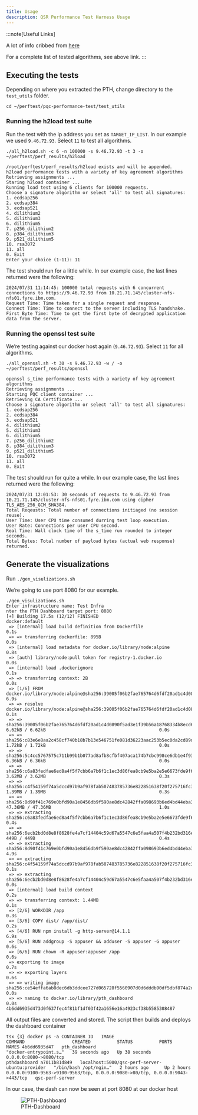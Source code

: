 ```yaml
---
title: Usage
description: QSR Performance Test Harness Usage
---
```


:::note[Useful Links]

A lot of info cribbed from [here](https://www.ibm.com/docs/en/quantum-safe/quantum-safe-remediator/1.0.x?topic=harness-executing-performance-test)

For a complete list of tested algorithms, see above link.
:::

## Executing the tests

Depending on where you extracted the PTH, change directory to the `test_utils` folder.

```tsx
cd ~/perftest/pqc-performance-test/test_utils
```

### Running the h2load test suite

Run the test with the ip address you set as `TARGET_IP_LIST`. In our example we used `9.46.72.93`. Select `11` to test all algorithms.

```tsx
./all_h2load.sh -c 6 -n 100000 -s 9.46.72.93 -t 3 -o ~/perftest/perf_results/h2load

/root/perftest/perf_results/h2load exists and will be appended.
h2load performance tests with a variety of key agreement algorithms
Retrieving assignments ...
Staring h2load container ...
Running load test using 6 clients for 100000 requests.
Choose a signature algorithm or select 'all' to test all signatures:
1. ecdsap256
2. ecdsap384
3. ecdsap521
4. dilithium2
5. dilithium3
6. dilithium5
7. p256_dilithium2
8. p384_dilithium3
9. p521_dilithium5
10. rsa3072
11. all
0. Exit
Enter your choice (1-11): 11

```

The test should run for a little while. In our example case, the last lines returned were the following:
```tsx
2024/07/31 11:14:45: 100000 total requests with 6 concurrent connections to https://9.46.72.93 from 10.21.71.145/cluster-nfs-nfs01.fyre.ibm.com.
Request Time: Time taken for a single request and response.
Connect Time: Time to connect to the server including TLS handshake.
First Byte Time: Time to get the first byte of decrypted application data from the server.
```

### Running the openssl test suite

We're testing against our docker host again (`9.46.72.93`). Select `11` for all algorithms.

```tsx
./all_openssl.sh -t 30 -s 9.46.72.93 -w / -o ~/perftest/perf_results/openssl

openssl s_time performance tests with a variety of key agreement algorithms
Retrieving assignments ...
Starting PQC client container ...
Retrieving CA Certificate ...
Choose a signature algorithm or select 'all' to test all signatures:
1. ecdsap256
2. ecdsap384
3. ecdsap521
4. dilithium2
5. dilithium3
6. dilithium5
7. p256_dilithium2
8. p384_dilithium3
9. p521_dilithium5
10. rsa3072
11. all
0. Exit
```

The test should run for quite a while. In our example case, the last lines returned were the following:
```tsx
2024/07/31 12:01:53: 30 seconds of requests to 9.46.72.93 from 10.21.71.145/cluster-nfs-nfs01.fyre.ibm.com using cipher TLS_AES_256_GCM_SHA384.
Total Reqeusts: Total number of connections initiaged (no session reuse).
User Time: User CPU time consumed durring test loop execution.
User Rate: Connections per user CPU second.
Real Time: Wall clock time of the s_time run rounded to integer seconds.
Total Bytes: Total number of payload bytes (actual web response) returned.
```

## Generate the visualizations

Run `./gen_visulizations.sh`

We're going to use port 8080 for our example.

```tsx
./gen_visulizations.sh 
Enter infrastructure name: Test Infra
nter the PTH Dashboard target port: 8080
[+] Building 17.5s (12/12) FINISHED                                                                                            docker:default
 => [internal] load build definition from Dockerfile                                                                                     0.1s
 => => transferring dockerfile: 895B                                                                                                     0.0s
 => [internal] load metadata for docker.io/library/node:alpine                                                                           0.8s
 => [auth] library/node:pull token for registry-1.docker.io                                                                              0.0s
 => [internal] load .dockerignore                                                                                                        0.1s
 => => transferring context: 2B                                                                                                          0.0s
 => [1/6] FROM docker.io/library/node:alpine@sha256:39005f06b2fae765764d6fdf20ad1c4d0890f5ad3e1f39b56a18768334b8ecd6                     6.9s
 => => resolve docker.io/library/node:alpine@sha256:39005f06b2fae765764d6fdf20ad1c4d0890f5ad3e1f39b56a18768334b8ecd6                     0.1s
 => => sha256:39005f06b2fae765764d6fdf20ad1c4d0890f5ad3e1f39b56a18768334b8ecd6 6.62kB / 6.62kB                                           0.0s
 => => sha256:c83e6e8aa2c458cf740b18b7b13e546751fe081d36223aac253b5ec0da2cd89d 1.72kB / 1.72kB                                           0.0s
 => => sha256:5c4cc5767575c711b99b1b077ad8afb8cfbf407aca174b7cbc998ce6db1e4f93 6.36kB / 6.36kB                                           0.0s
 => => sha256:c6a83fedfae6ed8a4f5f7cbb6a7b6f1c1ec3d86fea8cb9e5ba2e5e6673fde9f6 3.62MB / 3.62MB                                           0.3s
 => => sha256:c4f54159f74a5dccd97b9af978fab507483785736e822851638f20f275716fc3 1.39MB / 1.39MB                                           0.3s
 => => sha256:8d90f41c769e0bfd90a1e8456db9f590ae8dc42842ffa098693b6ed4bd44eba3 47.36MB / 47.36MB                                         1.0s
 => => extracting sha256:c6a83fedfae6ed8a4f5f7cbb6a7b6f1c1ec3d86fea8cb9e5ba2e5e6673fde9f6                                                0.4s
 => => sha256:6ecb2bd0d8e8f8628fe4a7cf14404c59d67a5547c6e5faa4a507f4b232bd316e 449B / 449B                                               0.4s
 => => extracting sha256:8d90f41c769e0bfd90a1e8456db9f590ae8dc42842ffa098693b6ed4bd44eba3                                                4.9s
 => => extracting sha256:c4f54159f74a5dccd97b9af978fab507483785736e822851638f20f275716fc3                                                0.1s
 => => extracting sha256:6ecb2bd0d8e8f8628fe4a7cf14404c59d67a5547c6e5faa4a507f4b232bd316e                                                0.0s
 => [internal] load build context                                                                                                        0.2s
 => => transferring context: 1.44MB                                                                                                      0.1s
 => [2/6] WORKDIR /app                                                                                                                   0.3s
 => [3/6] COPY dist/ /app/dist/                                                                                                          0.2s
 => [4/6] RUN npm install -g http-server@14.1.1                                                                                          6.9s
 => [5/6] RUN addgroup -S appuser && adduser -S appuser -G appuser                                                                       0.6s
 => [6/6] RUN chown -R appuser:appuser /app                                                                                              0.6s
 => exporting to image                                                                                                                   0.7s
 => => exporting layers                                                                                                                  0.6s
 => => writing image sha256:ce54effa6ab8dec6db3ddcee727d065728f5560907d0d6dddb90df5dbf874a2d                                             0.0s
 => => naming to docker.io/library/pth_dashboard                                                                                         0.0s
4b6dd6935d473d0f637fec4f81bf1df03f42a1656e16a4923cf38b5585308487
```

All output files are converted and stored.
The script then builds and deploys the dashboard container

```tsx {3}
docker ps -a
CONTAINER ID   IMAGE                                            COMMAND                  CREATED          STATUS          PORTS                                                                           NAMES
4b6dd6935d47   pth_dashboard                                    "docker-entrypoint.s…"   39 seconds ago   Up 38 seconds   0.0.0.0:8080->8080/tcp                                                          pthdashboard
a7011b81d849   localhost:5000/qsc-perf-server-ubuntu:provider   "/bin/bash /opt/ngin…"   2 hours ago      Up 2 hours      0.0.0.0:9100-9563->9100-9563/tcp, 0.0.0.0:9080->80/tcp, 0.0.0.0:9043->443/tcp   qsc-perf-server
```

In our case, the dash can now be seen at port 8080 at our docker host

![PTH-Dashboard](../../../../assets/images/pth-dashboard.png)


